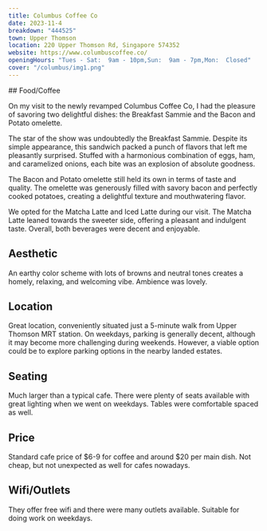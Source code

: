 ```yaml
---
title: Columbus Coffee Co
date: 2023-11-4
breakdown: "444525"
town: Upper Thomson
location: 220 Upper Thomson Rd, Singapore 574352
website: https://www.columbuscoffee.co/
openingHours: "Tues - Sat:  9am - 10pm,Sun:  9am - 7pm,Mon:  Closed"
cover: "/columbus/img1.png"
---
```


<CustomImage image="/columbus/img1.png" />
## Food/Coffee

<CustomImage image="/columbus/img3.png" />

On my visit to the newly revamped Columbus Coffee Co, I had the pleasure of savoring two delightful dishes: the Breakfast Sammie and the Bacon and Potato omelette.

The star of the show was undoubtedly the Breakfast Sammie. Despite its simple appearance, this sandwich packed a punch of flavors that left me pleasantly surprised. Stuffed with a harmonious combination of eggs, ham, and caramelized onions, each bite was an explosion of absolute goodness.

The Bacon and Potato omelette still held its own in terms of taste and quality. The omelette was generously filled with savory bacon and perfectly cooked potatoes, creating a delightful texture and mouthwatering flavor.

We opted for the Matcha Latte and Iced Latte during our visit. The Matcha Latte leaned towards the sweeter side, offering a pleasant and indulgent taste. Overall, both beverages were decent and enjoyable.

## Aesthetic

<CustomImage image="/columbus/img2.png" />

An earthy color scheme with lots of browns and neutral tones creates a homely, relaxing, and welcoming vibe. Ambience was lovely.

## Location

Great location, conveniently situated just a 5-minute walk from Upper Thomson MRT station. On weekdays, parking is generally decent, although it may become more challenging during weekends. However, a viable option could be to explore parking options in the nearby landed estates.

## Seating

<CustomImage image="/columbus/img4.png" />

Much larger than a typical cafe. There were plenty of seats available with great lighting when we went on weekdays. Tables were comfortable spaced as well.

## Price

Standard cafe price of $6-9 for coffee and around $20 per main dish. Not cheap, but not unexpected as well for cafes nowadays.

## Wifi/Outlets

They offer free wifi and there were many outlets available. Suitable for doing work on weekdays.
